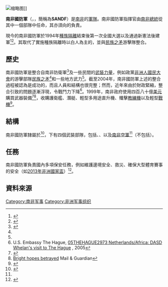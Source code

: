 {{Infobox National Military
|country=南非
|name=南非國防軍<br/>{{small|{{native name|en|South African National Defence Force}} }}
|native_name=  {{collapsible list
 |titlestyle=background:transparent;font-size:9pt;
 |title = 其他10種官方語言中的名稱
 |{{Infobox |subbox=yes |bodystyle=font-size:9pt;
 |rowclass1=mergedrow |label1=[[南非語|南非語]]：|data1={{lang|af|Suid-Afrikaanse Nasionale Weermag}}
 |rowclass2=mergedrow |label2=[[南恩德貝萊語|南恩德貝萊語]]：|data2={{lang|nr|IButho leSewula Afrika lezokuVikela leliZweloke}}
 |rowclass3=mergedrow |label3=[[北索托語|北索托語]]：|data3={{lang|nso|Sešole sa Tšhireletšo sa Bosetšhaba sa Afrika Borwa}}
 |rowclass4=mergedrow |label4=[[南索托語|南索托語]]：|data4={{lang|st|Lebotho la Naha la Tshireletso la Aforika Borwa}}
 |rowclass5=mergedrow |label5=[[斯威士語|斯威士語]]：|data5={{lang|ss|Umbutfo Wetekuvikela Wavelonkhe waseNingizimu Afrika}}
 |rowclass6=mergedrow |label6=[[聰加語|聰加語]]：|data6={{lang|ts|Vutho ra Rixaka ra Vusirheleli ra Afrika-Dzonga}}
 |rowclass7=mergedrow |label7=[[茨瓦納語|茨瓦納語]]：|data7={{lang|tn|Sesole sa Tshireletso ya Naga ya Aforika Borwa}}
 |rowclass8=mergedrow |label8=[[文達語|文達語]]：|data8={{lang|ve|Tshiimiswa tsha Mmbi ya Vhupileli ya Afurika Tshipembe}}
 |rowclass9=mergedrow |label9=[[科薩語|科薩語]]：|data9={{lang|xh|UMkhosi woKhuselo weSizwe waseMzantsi Afrika}}
 |rowclass10=mergedrow |label10=[[祖魯語|祖魯語]]：|data10={{lang|zu|UMbutho Wezokuvikela WaseNingizimu Afrika}}
 }}
 }}
|image=[[File:SANDF_emblem.png|150px]]
|caption=南非國防軍標誌
|image2=[[File:Flag_of_the_South_African_National_Defence_Force.svg|border]]
|caption2=南非國防軍旗幟
|founded=1994年
|current_form=1994年至今
|disbanded=
|branches={{le|南非軍隊衛生服務|South African Military Health Service}}<br>{{le|南非陸軍|South African Army}}<br>{{le|南非海軍|South African Navy}}<br>[[南非空軍|南非空軍]]
|headquarters={{SAF}}[[比勒陀利亞|比勒陀利亞]]
|commander-in-chief=[[西里爾·拉馬福薩|西里爾·拉馬福薩]]
|commander-in-chief_title=
|minister={{le|諾西維韋·馬皮薩-朗奎庫拉|Nosiviwe Mapisa-Nqakula}}
|minister_title={{le|國防部長與退伍軍人|Minister of Defence and Military Veterans}}
|commander={{le|索利·索克|Solly Shoke}}[[將軍_(軍銜)|將軍]]
|commander_title={{le|南非國防軍統帥|Chief of the South African National Defence Force}}
|age=18歲–49歲
|conscription=
|manpower_data=2005年
|manpower_age=18歲–49歲
|available=10,354,769
|available_f=10,626,550
|fit=4,927,757
|fit_f=4,609,071
|reaching=512,407
|reaching_f=506,078
|active=78,707（2014年）<ref name=StaffingTargets>{{cite web|title=SANDF not meeting staffing targets|url=http://www.defenceweb.co.za/index.php?option=com_content&view=article&id=36949:sandf-not-meeting-staffing-targets&catid=111:SA%20Defence&Itemid=242|website=defenceweb.co.za|publisher=DefenceWeb|accessdate=12 November 2014|date=11 November 2014|archive-url=https://web.archive.org/web/20141111183813/http://www.defenceweb.co.za/index.php?option=com_content&view=article&id=36949:sandf-not-meeting-staffing-targets&catid=111:SA%20Defence&Itemid=242|archive-date=2014-11-11|dead-url=no}}</ref> 
|reserve=15,107（2014年）<ref name=DWSANDF>{{cite web |url=http://www.defenceweb.co.za/index.php?option=com_content&view=article&id=29273:south-africa&catid=119:african-militaries&Itemid=255 |title=South Africa: South African National Defence Force |publisher=DefenceWeb |date=1 February 2013 |accessdate=21 October 2014 |archive-url=https://web.archive.org/web/20141021101120/http://www.defenceweb.co.za/index.php?option=com_content&view=article&id=29273:south-africa&catid=119:african-militaries&Itemid=255 |archive-date=2014-10-21 |dead-url=yes }}</ref>
|deployed=
|amount=42.78億美元<ref>{{cite web|title=National Treasury Budget 2012: Estimates of National Expenditure|url=http://www.treasury.gov.za/documents/national%20budget/2016/review/FullReview.pdf|website=www.treasury.gov.za|publisher=Department of National Treasury|accessdate=19 January 2018|archive-url=https://web.archive.org/web/20171118170049/http://www.treasury.gov.za/documents/national%20budget/2016/review/FullReview.pdf|archive-date=2017-11-18|dead-url=no}}</ref>
|percent_GDP=1.3%（2016年）
|domestic_suppliers={{le|丹尼爾集團|Denel}}<br>{{le|派拉蒙集團|Paramount Group}}<br>{{le|雷烏特茨雷達系統|Reutech Radar Systems}}
|foreign_suppliers=[[阿古斯特維斯特蘭|阿古斯特維斯特蘭]]<br>[[英國航太系統|英國航太系統]]<br>[[黑克勒&科赫|黑克勒&科赫]]<br>[[歐霸_(汽車公司)|歐霸]]<br>[[MAN集團|MAN集團]]<br>[[薩博|薩博]]<br>{{le|達利斯集團|Thales Group|達利斯}}<br>[[蒂森克虜伯|蒂森克虜伯]]
|imports=
|exports=
|history={{le|南非軍事史|Military history of South Africa}}<br>{{le|涉及南非的戰爭列表|List of wars involving South Africa}}
|ranks={{le|南非軍銜|South African military ranks}}
|decorations={{le|南非軍事勳章|South African military decorations}}
}}

[[File:Denel_G6_2_(DanieVDM).jpg|缩略图]]]]

'''南非國防軍'''（{{lang-af|Suid-Afrikaanse Nasionale Weermag}}，{{lang-en|'''S'''outh '''A'''frican '''N'''ational '''D'''efence '''F'''orce}}，簡稱為'''SANDF'''）是[[南非|南非]]的[[軍隊|軍隊]]。南非國防軍指揮官由[[南非總統|南非總統]]從其中一個部隊中任命，其亦須向{{le|國防部 (南非)|Department of Defence (South Africa)|國防部}}的{{le|國防部長與退伍軍人|Minister of Defence and Military Veterans}}負責。

現今的南非國防軍於1994年[[南非種族隔離|種族隔離]]結束後第一次全國大選以及通過新憲法後建軍<ref name="constitution-1993-224">{{cite web |url=http://www.info.gov.za/documents/constitution/93cons.htm#SECTION224 |title=Constitution of the Republic of South Africa Act 200 of 1993 (Section 224) |accessdate=2008-06-23 |year=1993 |publisher=South African Government |archive-url=https://web.archive.org/web/20080612100516/http://www.info.gov.za/documents/constitution/93cons.htm#SECTION224 |archive-date=2008-06-12 |dead-url=no }}</ref><ref>{{cite web |url=http://www.issafrica.org/Pubs/ASR/6No2/VanStade.html |title=Rationalisation in the SANDF: The Next Challenge |accessdate=2008-06-23 |year=1997 |author=L B van Stade |publisher=Institute for Security Studies |deadurl=yes |archiveurl=https://web.archive.org/web/20160316204323/https://issafrica.org/pubs/asr/6no2/vanstade.html |archivedate=2016-03-16 }}</ref>。其取代了實施種族隔離時以白人為主的{{le|南非防衛軍|South African Defence Force}}，並與[[民族之矛|民族之矛]]游擊隊整合。

== 歷史 ==
南非國防軍是整合自南非防衛軍<ref name="2h">{{cite web |url=http://humanities.ufs.ac.za/dl/userfiles/Documents/00001/1093_eng.pdf |title=存档副本 |accessdate=2014-10-21 |deadurl=yes |archiveurl=https://web.archive.org/web/20130801082203/http://humanities.ufs.ac.za/dl/userfiles/Documents/00001/1093_eng.pdf |archivedate=2013-08-01 }}</ref>及一些民間的[[武裝力量|武裝力量]]，例如政黨[[非洲人國民大會|非洲人國民大會]]的游擊部隊[[民族之矛|民族之矛]]<ref name="constitution-1993-224" />和一些地方武力<ref name="2h" />。截至2004年，南非國防軍上述的整合過程被認為是成功的，而且人員和結構也很完整；然而，近年來由於財政緊縮，整合引致的問題逐漸浮現，令戰鬥力下降<ref>U.S. Embassy The Hague, [http://www.wikileaks.ch/cable/2005/11/05THEHAGUE2973.html 05THEHAGUE2973 Netherlands/Africa: DASD Whelan's visit to The Hague] {{Wayback|url=http://www.wikileaks.ch/cable/2005/11/05THEHAGUE2973.html |date=20111111220459 }}, 2005</ref>。1999年，南非政府使用四百八十億[[美元|美元]]購買武器裝備<ref>{{cite web |url=http://www.ifp.org.za/Newsletters/071122wn.htm |title=Mangosuthu Buthelezi's Weekly Newsletter to the Nation |date=22 November 2007 |publisher=[[Inkatha_Freedom_Party|Inkatha Freedom Party]] |work=Ifp.org.za |accessdate=2008-11-13 |first=Mangosuthu |last=Buthelezi |authorlink=Mangosuthu Buthelezi |deadurl=yes |archiveurl=https://web.archive.org/web/20081203170352/http://www.ifp.org.za/Newsletters/071122wn.htm |archivedate=2008-12-03 }}</ref><ref name=rotten>[http://www.guardian.co.uk/commentisfree/2007/jan/10/somethingisrotten Bright hopes betrayed] {{Wayback|url=http://www.guardian.co.uk/commentisfree/2007/jan/10/somethingisrotten |date=20121114044128 }} Mail & Guardian</ref>，收購護衛艦、潛艇、輕型多用途直升機、殲擊[[教練機|教練機]]以及輕型[[戰機|戰機]]<ref>{{Cite web |url=http://www.issafrica.org/uploads/ENEETHLING15_4.PDF |title=African Security Review 15.4 |accessdate=2014-07-07 |archive-date=2013-12-30 |archive-url=https://web.archive.org/web/20131230235251/http://www.issafrica.org/uploads/ENEETHLING15_4.PDF |dead-url=no }}</ref>。

== 結構 ==
南非國防軍隸屬於{{link-en|南非國防部|Department of Defence (South Africa)}}<ref name="org">{{Cite web |url=http://www.dod.mil.za/documents/strategicbusinessplan/Strategic%20Business%20Plan%202009.pdf |title=存档副本 |accessdate=2014-07-07 |archive-date=2014-07-14 |archive-url=https://web.archive.org/web/20140714203819/http://www.dod.mil.za/documents/strategicbusinessplan/Strategic%20Business%20Plan%202009.pdf |dead-url=yes }}</ref>，下有四個武裝部隊，包括{{link-en|南非軍隊衛生服務|South African Military Health Service}}、{{link-en|南非陸軍|South African Army}}、{{link-en|南非海軍|South African Navy}}以及[[南非空軍|南非空軍]]<ref name="org"/>（不包括{{link-en|南非特種部隊|South African Special Forces}}）。

== 任務 ==
南非國防軍負責國內多項保安任務，例如維護邊境安全、救災、確保大型體育賽事的安全（如[[2013年非洲國家盃|2013年非洲國家盃]]）<ref name="2012Deploy">{{cite web | url=http://www.dod.mil.za/news/2012/11/cjops.htm | title=C J OPS Briefs Media on Deployments | accessdate=22 January 2013 | archive-date=2012-12-19 | archive-url=https://web.archive.org/web/20121219042305/http://www.dod.mil.za/news/2012/11/cjops.htm | dead-url=yes }}</ref>。

== 資料來源 ==
{{reflist}}

{{非洲各國家和地区軍事}}
[[Category:南非军事|Category:南非军事]]
[[Category:非洲军事组织|Category:非洲军事组织]]
